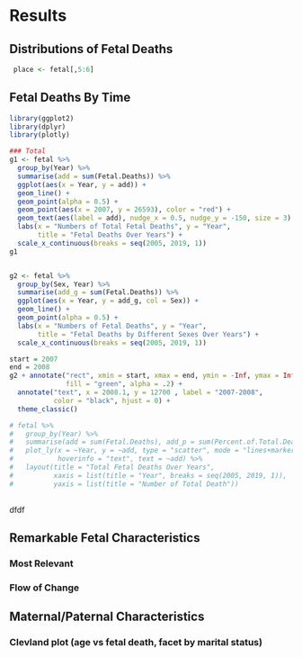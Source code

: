 # Results

## Distributions of Fetal Deaths
```r
 place <- fetal[,5:6]
```

## Fetal Deaths By Time
```r
library(ggplot2)
library(dplyr)
library(plotly)

### Total
g1 <- fetal %>%
  group_by(Year) %>%
  summarise(add = sum(Fetal.Deaths)) %>%
  ggplot(aes(x = Year, y = add)) +
  geom_line() +
  geom_point(alpha = 0.5) +
  geom_point(aes(x = 2007, y = 26593), color = "red") +
  geom_text(aes(label = add), nudge_x = 0.5, nudge_y = -150, size = 3) +
  labs(x = "Numbers of Total Fetal Deaths", y = "Year",
       title = "Fetal Deaths Over Years") +
  scale_x_continuous(breaks = seq(2005, 2019, 1))
g1


g2 <- fetal %>%
  group_by(Sex, Year) %>%
  summarise(add_g = sum(Fetal.Deaths)) %>%
  ggplot(aes(x = Year, y = add_g, col = Sex)) +
  geom_line() +
  geom_point(alpha = 0.5) +
  labs(x = "Numbers of Fetal Deaths", y = "Year",
       title = "Fetal Deaths by Different Sexes Over Years") +
  scale_x_continuous(breaks = seq(2005, 2019, 1))

start = 2007
end = 2008
g2 + annotate("rect", xmin = start, xmax = end, ymin = -Inf, ymax = Inf, 
              fill = "green", alpha = .2) +
  annotate("text", x = 2008.1, y = 12700 , label = "2007-2008", 
           color = "black", hjust = 0) +
  theme_classic()

# fetal %>%
#   group_by(Year) %>%
#   summarise(add = sum(Fetal.Deaths), add_p = sum(Percent.of.Total.Deaths)) %>%
#   plot_ly(x = ~Year, y = ~add, type = "scatter", mode = "lines+markers",
#           hoverinfo = "text", text = ~add) %>%
#   layout(title = "Total Fetal Deaths Over Years", 
#          xaxis = list(title = "Year", breaks = seq(2005, 2019, 1)),
#          yaxis = list(title = "Number of Total Death"))
  
```
dfdf

## Remarkable Fetal Characteristics

### Most Relevant

### Flow of Change

## Maternal/Paternal Characteristics

### Clevland plot (age vs fetal death, facet by marital status)



